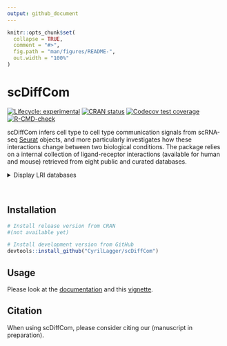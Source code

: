 ```yaml
---
output: github_document
---
```


<!-- README.md is generated from README.Rmd. Please edit that file -->

```r
knitr::opts_chunk$set(
  collapse = TRUE,
  comment = "#>",
  fig.path = "man/figures/README-",
  out.width = "100%"
)
```

# scDiffCom

<!-- badges: start -->
[![Lifecycle: experimental](https://img.shields.io/badge/lifecycle-experimental-orange.svg)](https://lifecycle.r-lib.org/articles/stages.html#experimental)
[![CRAN status](https://www.r-pkg.org/badges/version/scDiffCom)](https://CRAN.R-project.org/package=scDiffCom)
[![Codecov test coverage](https://codecov.io/gh/CyrilLagger/scDiffCom/branch/master/graph/badge.svg)](https://codecov.io/gh/CyrilLagger/scDiffCom?branch=master)
[![R-CMD-check](https://github.com/CyrilLagger/scDiffCom/workflows/R-CMD-check/badge.svg)](https://github.com/CyrilLagger/scDiffCom/actions)
<!-- badges: end -->

scDiffCom infers cell type to cell type communication signals from 
scRNA-seq [Seurat](https://satijalab.org/seurat/) objects,
and more particularly investigates how these interactions change between two biological 
conditions. The package relies on a internal collection of ligand-receptor
interactions (available for human and mouse) retrieved from eight public
and curated databases.

<details>
<summary>Display LRI databases</summary>
* [CellChat](http://www.cellchat.org/)
* [CellPhoneDB](https://www.cellphonedb.org/)
* [CellTalkDB](http://tcm.zju.edu.cn/celltalkdb/)
* [connectomeDB2020](https://github.com/forrest-lab/NATMI)
* [ICELLNET](https://github.com/soumelis-lab/ICELLNET)
* [NicheNet](https://github.com/saeyslab/nichenetr)
* [SingleCellSignalR](http://www.bioconductor.org/packages/release/bioc/html/SingleCellSignalR.html)
* [scTensor](https://github.com/rikenbit/scTensor)
</details>&nbsp;

## Installation

``` r
# Install release version from CRAN
#(not available yet)

# Install development version from GitHub
devtools::install_github("CyrilLagger/scDiffCom")
```

## Usage

Please look at the
[documentation](https://cyrillagger.github.io/scDiffCom) and this [vignette](https://cyrillagger.github.io/scDiffCom/articles/scDiffCom-vignette.html).

## Citation

When using scDiffCom, please consider citing our (manuscript in preparation).

